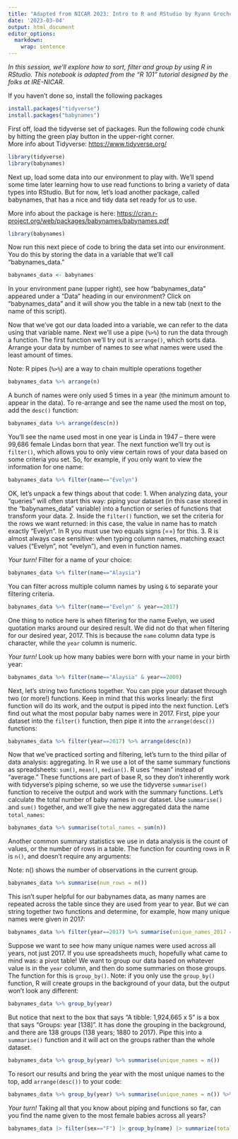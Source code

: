```yaml
---
title: "Adapted from NICAR 2023: Intro to R and RStudio by Ryann Grochowski Jones"
date: '2023-03-04'
output: html_document
editor_options: 
  markdown: 
    wrap: sentence
---
```


*In this session, we'll explore how to sort, filter and group by using R in RStudio. This notebook is adapted from the "R 101" tutorial designed by the folks at IRE-NICAR.*

If you haven't done so, install the following packages

```r
install.packages("tidyverse")
install.packages("babynames")
```

First off, load the tidyverse set of packages.
Run the following code chunk by hitting the green play button in the upper-right corner.\
More info about Tidyverse: <https://www.tidyverse.org/>

```r
library(tidyverse)
library(babynames)
```

Next up, load some data into our environment to play with.
We'll spend some time later learning how to use read functions to bring a variety of data types into RStudio.
But for now, let's load another package, called babynames, that has a nice and tidy data set ready for us to use.

More info about the package is here: <https://cran.r-project.org/web/packages/babynames/babynames.pdf>

```r
library(babynames)
```

Now run this next piece of code to bring the data set into our environment.
You do this by storing the data in a variable that we'll call "babynames_data."

```r
babynames_data <- babynames
```

In your environment pane (upper right), see how "babynames_data" appeared under a "Data" heading in our environment?
Click on "babynames_data" and it will show you the table in a new tab (next to the name of this script).

Now that we've got our data loaded into a variable, we can refer to the data using that variable name.
Next we'll use a pipe (`%>%`) to run the data through a function.
The first function we'll try out is `arrange()`, which sorts data.
Arrange your data by number of names to see what names were used the least amount of times.

Note: R pipes (`%>%`) are a way to chain multiple operations together

```r
babynames_data %>% arrange(n)
```

A bunch of names were only used 5 times in a year (the minimum amount to appear in the data).
To re-arrange and see the name used the most on top, add the `desc()` function:

```r
babynames_data %>% arrange(desc(n))
```

You'll see the name used most in one year is Linda in 1947 -- there were 99,686 female Lindas born that year.
The next function we'll try out is `filter()`, which allows you to only view certain rows of your data based on some criteria you set.
So, for example, if you only want to view the information for one name:

```r
babynames_data %>% filter(name=="Evelyn") 
```

OK, let's unpack a few things about that code: 1.
When analyzing data, your "queries" will often start this way: piping your dataset (in this case stored in the "babynames_data" variable) into a function or series of functions that transform your data.
2.
Inside the `filter()` function, we set the criteria for the rows we want returned: in this case, the value in name has to match exactly "Evelyn".
In R you must use two equals signs (==) for this.
3.
R is almost always case sensitive: when typing column names, matching exact values ("Evelyn", not "evelyn"), and even in function names.

*Your turn!* Filter for a name of your choice:

```r
babynames_data %>% filter(name=="Alaysia") 
```

You can filter across multiple column names by using `&` to separate your filtering criteria.

```r
babynames_data %>% filter(name=="Evelyn" & year==2017)
```

One thing to notice here is when filtering for the name Evelyn, we used quotation marks around our desired result.
We did not do that when filtering for our desired year, 2017.
This is because the `name` column data type is character, while the `year` column is numeric.

*Your turn!* Look up how many babies were born with your name in your birth year:

```r
babynames_data %>% filter(name=="Alaysia" & year==2000)
```

Next, let's string two functions together.
You can pipe your dataset through two (or more!) functions.
Keep in mind that this works linearly: the first function will do its work, and the output is piped into the next function.
Let's find out what the most popular baby names were in 2017.
First, pipe your dataset into the `filter()` function, then pipe it into the `arrange(desc())` functions:

```r
babynames_data %>% filter(year==2017) %>% arrange(desc(n))
```

Now that we've practiced sorting and filtering, let's turn to the third pillar of data analysis: aggregating.
In R we use a lot of the same summary functions as spreadsheets: `sum()`, `mean()`, `median()`.
R uses "mean" instead of "average." These functions are part of base R, so they don't inherently work with tidyverse's piping scheme, so we use the tidyverse `summarise()` function to receive the output and work with the summary functions.
Let's calculate the total number of baby names in our dataset.
Use `summarise()` and `sum()` together, and we'll give the new aggregated data the name `total_names`:

```r
babynames_data %>% summarise(total_names = sum(n))
```

Another common summary statistics we use in data analysis is the count of values, or the number of rows in a table.
The function for counting rows in R is `n()`, and doesn't require any arguments:

Note: n() shows the number of observations in the current group.

```r
babynames_data %>% summarise(num_rows = n())
```

This isn't super helpful for our babynames data, as many names are repeated across the table since they are used from year to year.
But we can string together two functions and determine, for example, how many unique names were given in 2017:

```r
babynames_data %>% filter(year==2017) %>% summarise(unique_names_2017 = n())
```

Suppose we want to see how many unique names were used across all years, not just 2017.
If you use spreadsheets much, hopefully what came to mind was: a pivot table!
We want to group our data based on whatever value is in the `year` column, and then do some summaries on those groups.
The function for this is `group_by()`.
Note: if you only use the `group_by()` function, R will create groups in the background of your data, but the output won't look any different:

```r
babynames_data %>% group_by(year)
```

But notice that next to the box that says "A tibble: 1,924,665 x 5" is a box that says "Groups: year [138]".
It has done the grouping in the background, and there are 138 groups (138 years; 1880 to 2017).
Pipe this into a `summarise()` function and it will act on the groups rather than the whole dataset.

```r
babynames_data %>% group_by(year) %>% summarise(unique_names = n())
```

To resort our results and bring the year with the most unique names to the top, add `arrange(desc())` to your code:

```r
babynames_data %>% group_by(year) %>% summarise(unique_names = n()) %>% arrange(desc(unique_names))
```

*Your turn!* Taking all that you know about piping and functions so far, can you find the name given to the most female babies across all years?

```r
babynames_data |> filter(sex=="F") |> group_by(name) |> summarize(total = sum(n)) |> arrange(desc(total))

```
